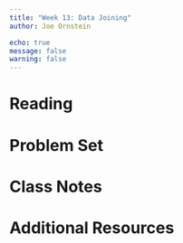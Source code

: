 ```yaml
---
title: "Week 13: Data Joining"
author: Joe Ornstein

echo: true
message: false
warning: false
---
```


# Reading

# Problem Set

# Class Notes

# Additional Resources
